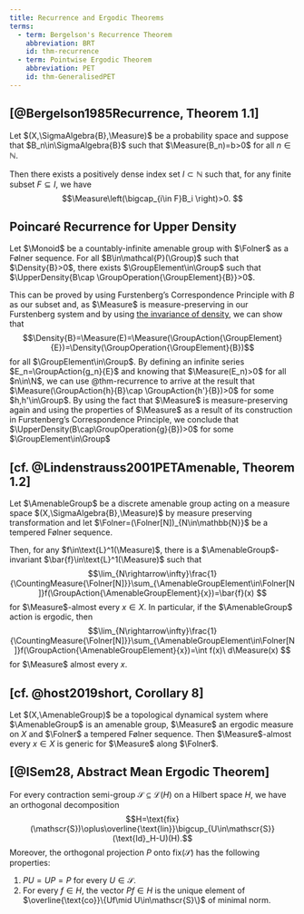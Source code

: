 ```yaml
---
title: Recurrence and Ergodic Theorems
terms:
  - term: Bergelson's Recurrence Theorem
    abbreviation: BRT
    id: thm-recurrence
  - term: Pointwise Ergodic Theorem
    abbreviation: PET
    id: thm-GeneralisedPET
---
```


::: {#thm-recurrence}
## [[@Bergelson1985Recurrence, Theorem 1.1]]{.no-paren}

Let $(X,\SigmaAlgebra{B},\Measure)$ be a probability space and suppose that $B_n\in\SigmaAlgebra{B}$ such that $\Measure(B_n)=b>0$ for all $n\in\mathbb{N}$.

Then there exists a positively dense index set $I\subset\mathbb{N}$ such that, for any finite subset $F\subseteq I$, we have
$$\Measure\left(\bigcap_{i\in F}B_i \right)>0. $$

:::

::: {#thm-PoincareRecurrence}
## Poincaré Recurrence for Upper Density

Let $\Monoid$ be a countably-infinite amenable group with $\Folner$ as a Følner sequence. For all $B\in\mathcal{P}(\Group)$ such that $\Density{B}>0$, there exists $\GroupElement\in\Group$ such that $\UpperDensity{B\cap \GroupOperation{\GroupElement}{B}}>0$.

:::

This can be proved by using Furstenberg's Correspondence Principle with $B$ as our subset and, as $\Measure$ is measure-preserving in our Furstenberg system and by using [the invariance of density](..\1_Amenable_and_Density\density.qmd#prp-DensityTranslationInvariance), we can show that
$$\Density{B}=\Measure(E)=\Measure(\GroupAction{\GroupElement}{E})=\Density(\GroupOperation{\GroupElement}{B})$$
for all $\GroupElement\in\Group$. By defining an infinite series $E_n=\GroupAction{g_n}{E}$ and knowing that $\Measure(E_n)>0$ for all $n\in\N$, we can use @thm-recurrence to arrive at the result that $\Measure(\GroupAction{h}{B}\cap \GroupAction{h'}{B})>0$ for some $h,h'\in\Group$. By using the fact that $\Measure$ is measure-preserving again and using the properties of $\Measure$ as a result of its construction in Furstenberg's Correspondence Principle, we conclude that $\UpperDensity(B\cap\GroupOperation{g}{B})>0$ for some $\GroupElement\in\Group$

::: {#thm-GeneralisedPET}
## [[cf. @Lindenstrauss2001PETAmenable, Theorem 1.2]]{.no-paren}

Let $\AmenableGroup$ be a discrete amenable group acting on a measure space $(X,\SigmaAlgebra{B},\Measure)$ by measure preserving transformation and let $\Folner=(\Folner[N])_{N\in\mathbb{N}}$ be a tempered Følner sequence.

Then, for any $f\in\text{L}^1(\Measure)$, there is a $\AmenableGroup$-invariant $\bar{f}\in\text{L}^1(\Measure)$ such that
$$\lim_{N\rightarrow\infty}\frac{1}{\CountingMeasure{\Folner[N]}}\sum_{\AmenableGroupElement\in\Folner[N]}f(\GroupAction{\AmenableGroupElement}{x})=\bar{f}(x) $$
for $\Measure$-almost every $x\in X$. In particular, if the $\AmenableGroup$ action is ergodic, then
$$\lim_{N\rightarrow\infty}\frac{1}{\CountingMeasure{\Folner[N]}}\sum_{\AmenableGroupElement\in\Folner[N]}f(\GroupAction{\AmenableGroupElement}{x})=\int f(x)\ d\Measure(x) $$
for $\Measure$ almost every $x$.

:::

::: {#cor-temperedGeneric}
## [[cf. @host2019short, Corollary 8]]{.no-paren}

Let $(X,\AmenableGroup)$ be a topological dynamical system where $\AmenableGroup$ is an amenable group, $\Measure$ an ergodic measure on $X$ and $\Folner$ a tempered Følner sequence. Then $\Measure$-almost every $x\in X$ is generic for $\Measure$ along $\Folner$.

:::

::: {#thm-AbstractMeanErgodic}
## [[@ISem28, Abstract Mean Ergodic Theorem]]{.no-paren}

For every contraction semi-group $\mathscr{S}\subseteq\mathscr{L}(H)$ on a Hilbert space $H$, we have an orthogonal decomposition
$$H=\text{fix}(\mathscr{S})\oplus\overline{\text{lin}}\bigcup_{U\in\mathscr{S}}(\text{Id}_H-U)(H).$$
Moreover, the orthogonal projection $P$ onto $\text{fix}(\mathscr{S})$ has the following properties:

1. $PU=UP=P$ for every $U\in\mathscr{S}$.
2. For every $f\in H$, the vector $Pf\in H$ is the unique element of $\overline{\text{co}}\{Uf\mid U\in\mathscr{S}\}$ of minimal norm.

:::